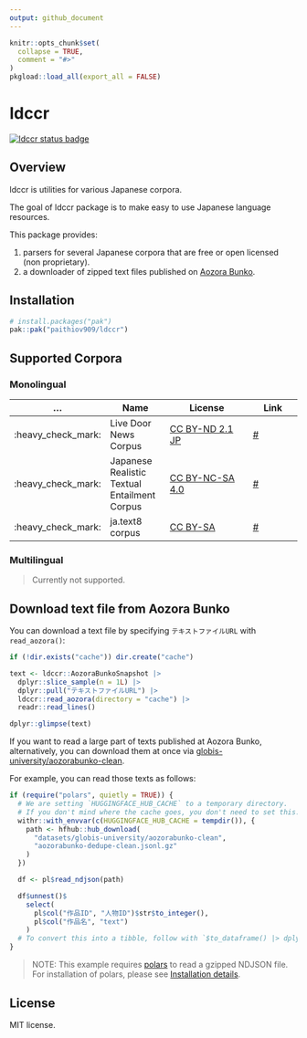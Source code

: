 ```yaml
---
output: github_document
---
```


<!-- README.md is generated from README.Rmd. Please edit that file -->

```r
knitr::opts_chunk$set(
  collapse = TRUE,
  comment = "#>"
)
pkgload::load_all(export_all = FALSE)
```

# ldccr

<!-- badges: start -->
[![ldccr status badge](https://paithiov909.r-universe.dev/badges/ldccr)](https://paithiov909.r-universe.dev)
<!-- badges: end -->

## Overview

ldccr is utilities for various Japanese corpora.

The goal of ldccr package is to make easy to use Japanese language resources.

This package provides:

1. parsers for several Japanese corpora that are free or open licensed (non proprietary).
2. a downloader of zipped text files published on [Aozora Bunko](https://www.aozora.gr.jp/).

## Installation

```r
# install.packages("pak")
pak::pak("paithiov909/ldccr")
```

## Supported Corpora

### Monolingual

| ... | Name | License | Link |
| --- | ---- | ------- | ---- |
| :heavy_check_mark: | Live Door News Corpus | [CC BY-ND 2.1 JP](http://creativecommons.org/licenses/by-nd/2.1/jp/) | [#](http://www.rondhuit.com/download.html#ldcc) |
| :heavy_check_mark: | Japanese Realistic Textual Entailment Corpus | [CC BY-NC-SA 4.0](https://creativecommons.org/licenses/by-nc-sa/4.0/) | [#](https://github.com/megagonlabs/jrte-corpus) |
| :heavy_check_mark: | ja.text8 corpus | [CC BY-SA](https://creativecommons.org/licenses/by-sa/4.0/) | [#](https://github.com/Hironsan/ja.text8) |

### Multilingual

> Currently not supported.

## Download text file from Aozora Bunko

You can download a text file by specifying `テキストファイルURL` with `read_aozora()`:

```r
if (!dir.exists("cache")) dir.create("cache")

text <- ldccr::AozoraBunkoSnapshot |>
  dplyr::slice_sample(n = 1L) |>
  dplyr::pull("テキストファイルURL") |>
  ldccr::read_aozora(directory = "cache") |>
  readr::read_lines()

dplyr::glimpse(text)
```

If you want to read a large part of texts published at Aozora Bunko, alternatively,
you can download them at once via [globis-university/aozorabunko-clean](https://huggingface.co/datasets/globis-university/aozorabunko-clean).

For example, you can read those texts as follows:

```r
if (require("polars", quietly = TRUE)) {
  # We are setting `HUGGINGFACE_HUB_CACHE` to a temporary directory.
  # If you don't mind where the cache goes, you don't need to set this.
  withr::with_envvar(c(HUGGINGFACE_HUB_CACHE = tempdir()), {
    path <- hfhub::hub_download(
      "datasets/globis-university/aozorabunko-clean",
      "aozorabunko-dedupe-clean.jsonl.gz"
    )
  })

  df <- pl$read_ndjson(path)

  df$unnest()$
    select(
      pl$col("作品ID", "人物ID")$str$to_integer(),
      pl$col("作品名", "text")
    )
  # To convert this into a tibble, follow with `$to_dataframe() |> dplyr::as_tibble()`.
}
```

> NOTE: This example requires [polars](https://pola-rs.github.io/r-polars/) to read a gzipped NDJSON file.
> For installation of polars, please see [Installation details](https://pola-rs.github.io/r-polars/vignettes/install.html).


## License

MIT license.
